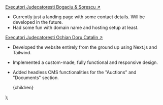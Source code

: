 <a href="https://executoribucuresti.ro" target="_blank">
  Executori Judecatoresti Bogaciu & Sorescu ↗
</a>

- Currently just a landing page with some contact details. Will be developed in the future.
- Had some fun with domain name and hosting setup at least.

<a href="https://executarebucuresti.ro" target="_blank">
  Executori Judecatoresti Ochian Doru Catalin ↗
</a>

- Developed the website entirely from the ground up using Next.js and Tailwind.
- Implemented a custom-made, fully functional and responsive design.
- Added headless CMS functionalities for the "Auctions" and "Documents" section.

  <div className="prose prose-zinc dark:prose-invert prose-a:underline-offset-4 prose-a:font-semibold prose-a:text-lg prose-p:my-0">
    {children}
  </div>
);
